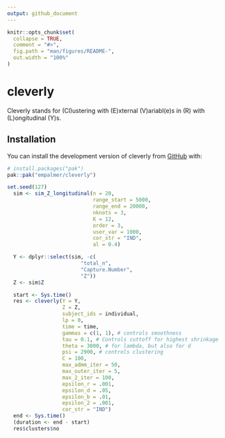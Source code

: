 ```yaml
---
output: github_document
---
```


<!-- README.md is generated from README.Rmd. Please edit that file -->

```r
knitr::opts_chunk$set(
  collapse = TRUE,
  comment = "#>",
  fig.path = "man/figures/README-",
  out.width = "100%"
)
```

# cleverly

<!-- badges: start -->
<!-- badges: end -->

Cleverly stands for (Cl)ustering with (E)xternal (V)ariabl(e)s in (R) with (L)ongitudinal (Y)s. 


## Installation

You can install the development version of cleverly from [GitHub](https://github.com/) with:

``` r
# install.packages("pak")
pak::pak("empalmer/cleverly")
```



```r
set.seed(127)
  sim <- sim_Z_longitudinal(n = 20,
                            range_start = 5000,
                            range_end = 20000,
                            nknots = 3,
                            K = 12,
                            order = 3,
                            user_var = 1000,
                            cor_str = "IND",
                            al = 0.4)

  Y <- dplyr::select(sim, -c(
                        "total_n",
                        "Capture.Number",
                        "Z"))
  Z <- sim$Z

  start <- Sys.time()
  res <- cleverly(Y = Y,
                  Z = Z,
                  subject_ids = individual,
                  lp = 0,
                  time = time,
                  gammas = c(1, 1), # controls smoothness
                  tau = 0.1, # Controls cuttoff for highest shrinkage
                  theta = 3000, # for lambda, but also for d
                  psi = 2900, # controls clustering
                  C = 100,
                  max_admm_iter = 50,
                  max_outer_iter = 5,
                  max_2_iter = 100,
                  epsilon_r = .001,
                  epsilon_d = .05,
                  epsilon_b = .01,
                  epsilon_2 = .001,
                  cor_str = "IND")
  end <- Sys.time()
  (duration <- end - start)
  res$clusters$no
```


<!--
This is a basic example which shows you how to solve a common problem:

```r
library(cleverly)
## basic example code
```

What is special about using `README.Rmd` instead of just `README.md`? You can include R chunks like so:

```r
summary(cars)
```

You'll still need to render `README.Rmd` regularly, to keep `README.md` up-to-date. `devtools::build_readme()` is handy for this.

You can also embed plots, for example:

```r
plot(pressure)
```

In that case, don't forget to commit and push the resulting figure files, so they display on GitHub and CRAN.
-->
